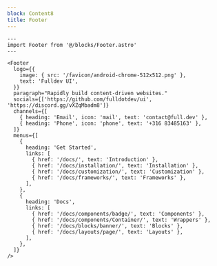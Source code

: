 ```yaml
---
block: Content8
title: Footer
---
```


```astro live
---
import Footer from '@/blocks/Footer.astro'
---

<Footer
  logo={{
    image: { src: '/favicon/android-chrome-512x512.png' },
    text: 'Fulldev UI',
  }}
  paragraph="Rapidly build content-driven websites."
  socials={['https://github.com/fulldotdev/ui', 'https://discord.gg/vXZqMbadm8']}
  channels={[
    { heading: 'Email', icon: 'mail', text: 'contact@full.dev' },
    { heading: 'Phone', icon: 'phone', text: '+316 83485163' },
  ]}
  menus={[
    {
      heading: 'Get Started',
      links: [
        { href: '/docs/', text: 'Introduction' },
        { href: '/docs/installation/', text: 'Installation' },
        { href: '/docs/customization/', text: 'Customization' },
        { href: '/docs/frameworks/', text: 'Frameworks' },
      ],
    },
    {
      heading: 'Docs',
      links: [
        { href: '/docs/components/badge/', text: 'Components' },
        { href: '/docs/components/Container/', text: 'Wrappers' },
        { href: '/docs/blocks/banner/', text: 'Blocks' },
        { href: '/docs/layouts/page/', text: 'Layouts' },
      ],
    },
  ]}
/>
```
